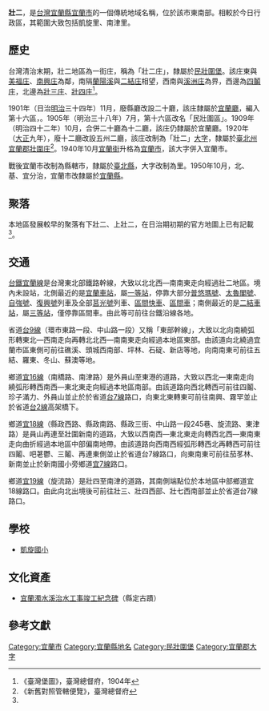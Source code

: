 {{noteTA
|1 = zh-cn:庄; zh-hk:庄; zh-tw:庄;
}}
'''壯二'''，是[[台灣|台灣]][[宜蘭縣|宜蘭縣]][[宜蘭市|宜蘭市]]的一個傳統地域名稱，位於該市東南部。相較於今日行政區，其範圍大致包括凱旋里、南津里。

==歷史==
台灣清治末期，壯二地區為一街庄，稱為「壯二庄」，隸屬於[[民壯圍堡|民壯圍堡]]。該庄東與[[美福庄|美福庄]]、[[南興_(宜蘭縣)|南興庄]]為鄰，南隔[[蘭陽溪|蘭陽溪]]與[[二結庄|二結庄]]相望，西南與[[溪洲_(宜蘭縣)|溪洲庄]]為界，西邊為[[四鬮庄|四鬮庄]]，北邊為[[壯三庄|壯三庄]]、[[壯四庄|壯四庄]]<ref name="臺灣堡圖">《臺灣堡圖》，臺灣總督府，1904年</ref>。

1901年（日治[[明治|明治]]三十四年）11月，廢縣廳改設二十廳，該庄隸屬於[[宜蘭廳|宜蘭廳]]，編入第十六區，。1905年（明治三十八年）7月，第十六區改名「民壯圍區」。1909年（明治四十二年）10月，合併二十廳為十二廳，該庄仍隸屬於宜蘭廳。1920年（[[大正|大正]]九年），廢十二廳改設五州二廳，該庄改制為「壯二」[[大字|大字]]，隸屬於[[臺北州|臺北州]][[宜蘭郡|宜蘭郡]][[壯圍庄|壯圍庄]]<ref>《新舊對照管轄便覽》，臺灣總督府</ref>。1940年10月[[宜蘭街|宜蘭街]]升格為[[宜蘭市_(州轄市)|宜蘭市]]，該大字併入宜蘭市。

戰後宜蘭市改制為縣轄市，隸屬於[[臺北縣|臺北縣]]，大字改制為里。1950年10月，北、基、宜分治，宜蘭市改隸屬於[[宜蘭縣|宜蘭縣]]。

==聚落==
本地區發展較早的聚落有下壯二、上壯二，在日治期初期的官方地圖上已有記載<ref name="臺灣堡圖"/>。

==交通==
[[台鐵|台鐵]][[宜蘭線|宜蘭線]]是台灣東北部鐵路幹線，大致以北北西—南南東走向經過壯二地區。境內未設站，北側最近的是[[宜蘭車站|宜蘭車站]]，屬[[一等站_(台鐵)|一等站]]，停靠大部分[[普悠瑪號|普悠瑪號]]、[[太魯閣號|太魯閣號]]、[[自強號|自強號]]、[[復興號列車|復興號]]列車及全部[[莒光號|莒光號]]列車、[[區間快車|區間快車]]、[[臺鐵區間車|區間車]]；南側最近的是[[二結車站|二結車站]]，屬[[三等站_(台鐵)|三等站]]，僅停靠區間車。由此等可前往台鐵沿線各地。

省道[[台9線|台9線]]（環市東路一段、中山路一段）又稱「東部幹線」，大致以北向南繞弧形轉東北—西南走向再轉北北西—南南東走向經過本地區東部。由該道向北繞過宜蘭市區東側可前往礁溪、頭城西南部、坪林、石碇、新店等地，向南南東可前往五結、羅東、冬山、蘇澳等地。

鄉道[[宜16線|宜16線]]（南橋路、南津路）是外員山至東港的道路，大致以西北—東南走向繞弧形轉西南西—東北東走向經過本地區南部。由該道路向西北轉西可前往四鬮、珍子滿力、外員山並止於於省道[[台7線|台7線]]路口，向東北東轉東可前往南興、霧罕並止於省道[[台2線|台2線]]高架橋下。

鄉道[[宜18線|宜18線]]（縣政西路、縣政南路、縣政三街、中山路一段245巷、旋流路、東津路）是員山再連至壯圍新南的道路，大致以西南西—東北東走向轉西北西—東南東走向曲折經過本地區中部偏南地帶。由該道路向西南西經弧形轉西北再轉西可前往四鬮、吧荖鬱、三鬮、再連東側並止於省道台7線路口，向東南東可前往茄苳林、新南並止於新南國小旁鄉道[[宜7線|宜7線]]路口。

鄉道[[宜19線|宜19線]]（旋流路）是壯四至南津的道路，其南側端點位於本地區中部鄉道宜18線路口。由此向北出境後可前往壯三、壯四西部、壯七西南部並止於省道台7線路口。

==學校==
*[[凱旋國小|凱旋國小]]

==文化資產==
*[[宜蘭濁水溪治水工事竣工紀念碑|宜蘭濁水溪治水工事竣工紀念碑]]（縣定古蹟）

==參考文獻==
{{reflist}}

{{宜蘭郡}}
{{宜蘭市舊町名}}

[[Category:宜蘭市|Category:宜蘭市]]
[[Category:宜蘭縣地名|Category:宜蘭縣地名]]
[[Category:民壯圍堡|Category:民壯圍堡]]
[[Category:宜蘭郡大字|Category:宜蘭郡大字]]